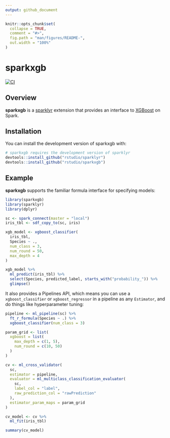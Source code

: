 ```yaml
---
output: github_document
---
```


<!-- README.md is generated from README.Rmd. Please edit that file -->

```r
knitr::opts_chunk$set(
  collapse = TRUE,
  comment = "#>",
  fig.path = "man/figures/README-",
  out.width = "100%"
)
```
# sparkxgb

<!-- badges: start -->
  [![CI](https://github.com/rstudio/sparkxgb/actions/workflows/ci.yaml/badge.svg)](https://github.com/rstudio/sparkxgb/actions/workflows/ci.yaml)
<!-- badges: end -->

## Overview

**sparkxgb** is a [sparklyr](https://spark.rstudio.com/) extension that provides an interface to [XGBoost](https://github.com/dmlc/xgboost) on Spark.

## Installation

You can install the development version of sparkxgb with:

``` r
# sparkxgb requires the development version of sparklyr
devtools::install_github("rstudio/sparklyr")
devtools::install_github("rstudio/sparkxgb")
```

## Example

**sparkxgb** supports the familiar formula interface for specifying models:

```r
library(sparkxgb)
library(sparklyr)
library(dplyr)

sc <- spark_connect(master = "local")
iris_tbl <- sdf_copy_to(sc, iris)

xgb_model <- xgboost_classifier(
  iris_tbl,
  Species ~ .,
  num_class = 3,
  num_round = 50,
  max_depth = 4
)

xgb_model %>%
  ml_predict(iris_tbl) %>%
  select(Species, predicted_label, starts_with("probability_")) %>%
  glimpse()
```

It also provides a Pipelines API, which means you can use a `xgboost_classifier` or `xgboost_regressor` in a pipeline as any `Estimator`, and do things like hyperparameter tuning:

```r
pipeline <- ml_pipeline(sc) %>%
  ft_r_formula(Species ~ .) %>%
  xgboost_classifier(num_class = 3)

param_grid <- list(
  xgboost = list(
    max_depth = c(1, 5),
    num_round = c(10, 50)
  )
)

cv <- ml_cross_validator(
  sc,
  estimator = pipeline,
  evaluator = ml_multiclass_classification_evaluator(
    sc,
    label_col = "label",
    raw_prediction_col = "rawPrediction"
  ),
  estimator_param_maps = param_grid
)

cv_model <- cv %>%
  ml_fit(iris_tbl)

summary(cv_model)
```
